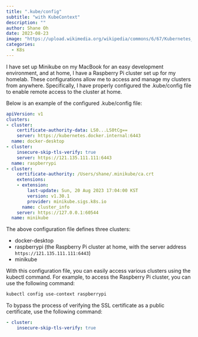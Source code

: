 ```yaml
---
title: ".kube/config"
subtitle: "with KubeContext"
description: ""
author: Shane Oh
date: 2023-08-23
image: "https://upload.wikimedia.org/wikipedia/commons/6/67/Kubernetes_logo.svg"
categories:
  - K8s
---
```


I have set up Minikube on my MacBook for an easy development environment, and at home, I have a Raspberry Pi cluster set up for my homelab.
These configurations allow me to access and manage my clusters from anywhere.
Specifically, I have properly configured the .kube/config file to enable remote access to the cluster at home.

Below is an example of the configured .kube/config file:

```.yaml

apiVersion: v1
clusters:
- cluster:
    certificate-authority-data: LS0...LS0tCg==
    server: https://kubernetes.docker.internal:6443
  name: docker-desktop
- cluster:
    insecure-skip-tls-verify: true
    server: https://121.135.111.111:6443
  name: raspberrypi
- cluster:
    certificate-authority: /Users/shane/.minikube/ca.crt
    extensions:
    - extension:
        last-update: Sun, 20 Aug 2023 17:04:00 KST
        version: v1.30.1
        provider: minikube.sigs.k8s.io
      name: cluster_info
    server: https://127.0.0.1:60544
  name: minikube
```
The above configuration file defines three clusters:

- docker-desktop
- raspberrypi (the Raspberry Pi cluster at home, with the server address `https://121.135.111.111:6443`)
-	minikube

With this configuration file, you can easily access various clusters using the kubectl command.
For example, to access the Raspberry Pi cluster, you can use the following command:

```.sh
kubectl config use-context raspberrypi
```

To bypass the process of verifying the SSL certificate as a public certificate, use the following command:

```.yaml
- cluster:
    insecure-skip-tls-verify: true
```
